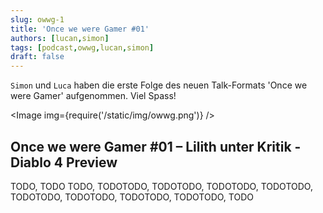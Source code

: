 ```yaml
---
slug: owwg-1
title: 'Once we were Gamer #01'
authors: [lucan,simon]
tags: [podcast,owwg,lucan,simon]
draft: false
---
```



`Simon` und `Luca` haben die erste Folge des neuen Talk-Formats 'Once we were Gamer' aufgenommen. Viel Spass!

<Image img={require('/static/img/owwg.png')} />

<!--truncate-->

## Once we were Gamer #01 – Lilith unter Kritik - Diablo 4 Preview

TODO, TODO TODO, TODOTODO, TODOTODO, TODOTODO, TODOTODO, TODOTODO, TODOTODO, TODOTODO, TODOTODO, TODO

<ReactPlayer
    width="100%"
    height="auto"
    controls
    url='https://m10z.picnotes.de/Fundbuero/Fundbuero%20-%20001.mp3'
/>
